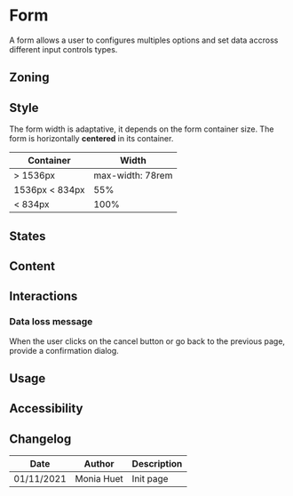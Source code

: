 
<Meta title="Components/Form/Form" />

<FigmaLink href="https://www.figma.com/file/FaYIWpJeP6LwjWr78L8eAr/Forms?node-id=58%3A0" />


# Form

A form allows a user to configures multiples options and set data accross different input controls types.

## Zoning

<FigmaImage
	src="https://www.figma.com/file/qc8oUSyVJM67gSsbTShftt/%F0%9F%93%90-Zoning?node-id=349%3A135"
	alt="zoning image for form"
/>

## Style 

The form width is adaptative, it depends on the form container size. The form is horizontally **centered** in its container.

| Container         | Width      |
| ---------------- | ---------- |
| > 1536px         | max-width: 78rem |
| 1536px < 834px   | 55%        |
| < 834px          | 100%       |

## States

## Content

## Interactions

### Data loss message

When the user clicks on the cancel button or go back to the previous page, provide a confirmation dialog.

<FigmaImage
	src="https://www.figma.com/file/FaYIWpJeP6LwjWr78L8eAr/Forms?node-id=232%3A39"
	alt="example for data loss message"
/>
## Usage

## Accessibility

## Changelog

| Date       | Author      | Description |
| ---------- | ----------- | ----------- |
| 01/11/2021 | Monia Huet  | Init page   |

